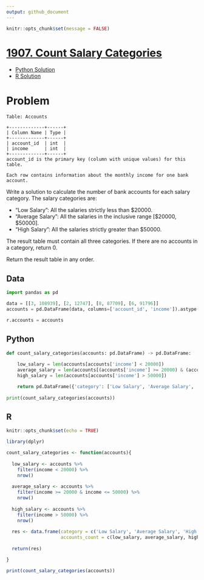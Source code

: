 ```yaml
---
output: github_document
---
```


```r
knitr::opts_chunk$set(message = FALSE)
```

# [1907. Count Salary Categories](https://leetcode.com/problems/count-salary-categories/)

  * [Python Solution](#python)
  * [R Solution](#r)
  
# Problem

```
Table: Accounts

+-------------+------+
| Column Name | Type |
+-------------+------+
| account_id  | int  |
| income      | int  |
+-------------+------+
account_id is the primary key (column with unique values) for this table.

Each row contains information about the monthly income for one bank account.
``` 

Write a solution to calculate the number of bank accounts for each salary category. The salary categories are:

  * "Low Salary": All the salaries strictly less than $20000.
  * "Average Salary": All the salaries in the inclusive range [$20000, $50000].
  * "High Salary": All the salaries strictly greater than $50000.

The result table must contain all three categories. If there are no accounts in a category, return 0.

Return the result table in any order.

## Data

```python
import pandas as pd 

data = [[3, 108939], [2, 12747], [8, 87709], [6, 91796]]
accounts = pd.DataFrame(data, columns=['account_id', 'income']).astype({'account_id':'int', 'income':'int'})

r.accounts = accounts
```

## Python

```python
def count_salary_categories(accounts: pd.DataFrame) -> pd.DataFrame:
    
    low_salary = len(accounts[accounts['income'] < 20000])
    average_salary = len(accounts[(accounts['income'] >= 20000) & (accounts['income'] <= 50000)])
    high_salary = len(accounts[accounts['income'] > 50000])

    return pd.DataFrame({'category': ['Low Salary', 'Average Salary', 'High Salary'], 'accounts_count': [low_salary, average_salary, high_salary]})
  
print(count_salary_categories(accounts))
```

## R

```r
knitr::opts_chunk$set(echo = TRUE)
```

```r
library(dplyr)

count_salary_categories <- function(accounts){
  
  low_salary <- accounts %>%
    filter(income < 20000) %>%
    nrow()
  
  average_salary <- accounts %>%
    filter(income >= 20000 & income <= 50000) %>%
    nrow()
  
  high_salary <- accounts %>%
    filter(income > 50000) %>%
    nrow()
  
  res <- data.frame(category = c('Low Salary', 'Average Salary', 'High Salary'),
                    accounts_count = c(low_salary, average_salary, high_salary))
  
  return(res)

}

print(count_salary_categories(accounts))
```